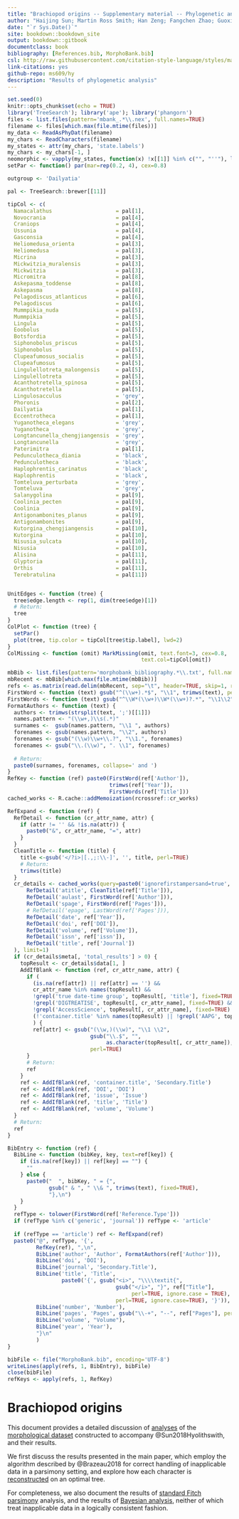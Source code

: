 ```yaml
--- 
title: "Brachiopod origins -- Supplementary material -- Phylogenetic analysis"
author: "Haijing Sun; Martin Ross Smith; Han Zeng; Fangchen Zhao; Guoxiang Li; Maoyan Zhu"
date: "`r Sys.Date()`"
site: bookdown::bookdown_site
output: bookdown::gitbook
documentclass: book
bibliography: [References.bib, MorphoBank.bib]
csl: http://raw.githubusercontent.com/citation-style-language/styles/master/cladistics.csl
link-citations: yes
github-repo: ms609/hy
description: "Results of phylogenetic analysis"
---
```


```r
set.seed(0)
knitr::opts_chunk$set(echo = TRUE)
library('TreeSearch'); library('ape'); library('phangorn')
files <- list.files(pattern='mbank_.*\\.nex', full.names=TRUE)
filename <- files[which.max(file.mtime(files))]
my_data <- ReadAsPhyDat(filename)
my_chars <- ReadCharacters(filename)
my_states <- attr(my_chars, 'state.labels')
my_chars <- my_chars[-1, ]
neomorphic <- vapply(my_states, function(x) !x[[1]] %in% c("", "''"), logical(1))
setPar <- function() par(mar=rep(0.2, 4), cex=0.8)

outgroup <- 'Dailyatia'

pal <- TreeSearch::brewer[[11]]

tipCol <- c(
  Namacalathus                    = pal[1],
  Novocrania                      = pal[4],
  Craniops                        = pal[4],
  Ussunia                         = pal[4],
  Gasconsia                       = pal[4],
  Heliomedusa_orienta             = pal[3],
  Heliomedusa                     = pal[3],
  Micrina                         = pal[3],
  Mickwitzia_muralensis           = pal[3],
  Mickwitzia                      = pal[3],
  Micromitra                      = pal[8],
  Askepasma_toddense              = pal[8],
  Askepasma                       = pal[8],
  Pelagodiscus_atlanticus         = pal[6],
  Pelagodiscus                    = pal[6],
  Mummpikia_nuda                  = pal[5],
  Mummpikia                       = pal[5],
  Lingula                         = pal[5],
  Eoobolus                        = pal[5],
  Botsfordia                      = pal[5],
  Siphonobolus_priscus            = pal[5],
  Siphonobolus                    = pal[5],
  Clupeafumosus_socialis          = pal[5],
  Clupeafumosus                   = pal[5],
  Lingulellotreta_malongensis     = pal[5],
  Lingulellotreta                 = pal[5],
  Acanthotretella_spinosa         = pal[5],
  Acanthotretella                 = pal[5],
  Lingulosacculus                 = 'grey',
  Phoronis                        = pal[2],
  Dailyatia                       = pal[1],
  Eccentrotheca                   = pal[1],
  Yuganotheca_elegans             = 'grey',
  Yuganotheca                     = 'grey',
  Longtancunella_chengjiangensis  = 'grey',
  Longtancunella                  = 'grey',
  Paterimitra                     = pal[1],
  Pedunculotheca_diania           = 'black',
  Pedunculotheca                  = 'black',
  Haplophrentis_carinatus         = 'black',
  Haplophrentis                   = 'black',
  Tomteluva_perturbata            = 'grey',
  Tomteluva                       = 'grey',
  Salanygolina                    = pal[9],
  Coolinia_pecten                 = pal[9],
  Coolinia                        = pal[9],
  Antigonambonites_planus         = pal[9],
  Antigonambonites                = pal[9],
  Kutorgina_chengjiangensis       = pal[10],
  Kutorgina                       = pal[10],
  Nisusia_sulcata                 = pal[10],
  Nisusia                         = pal[10],
  Alisina                         = pal[11],
  Glyptoria                       = pal[11],
  Orthis                          = pal[11],
  Terebratulina                   = pal[11])


UnitEdges <- function (tree) {
  tree$edge.length <- rep(1, dim(tree$edge)[1])
  # Return: 
  tree
}
ColPlot <- function (tree) {
  setPar()
  plot(tree, tip.color = tipCol[tree$tip.label], lwd=2)
}
ColMissing <- function (omit) MarkMissing(omit, text.font=3, cex=0.8,
                                          text.col=tipCol[omit])
```
```R
mbBib <- list.files(pattern='morphobank_bibliography.*\\.txt', full.names=TRUE)
mbRecent <- mbBib[which.max(file.mtime(mbBib))]
refs <- as.matrix(read.delim(mbRecent, sep="\t", header=TRUE, skip=1, row.names=NULL))
FirstWord <- function (text) gsub("^(\\w+).*$", "\\1", trimws(text), perl=TRUE)
FirstWords <- function (text) gsub("^\\W*(\\w+)\\W*(\\w+)?.*", "\\1\\2", trimws(text), perl=TRUE)
FormatAuthors <- function (text) {
  authors <- trimws(strsplit(text, ';')[[1]])
  names.pattern <- "(\\w+,)\\s(.*)"
  surnames <-  gsub(names.pattern, "\\1 ", authors)
  forenames <- gsub(names.pattern, "\\2", authors)
  forenames <- gsub("(\\w)\\w+\\.?", "\\1.", forenames)
  forenames <- gsub("\\.(\\w)", ". \\1", forenames)
  
  # Return:
  paste0(surnames, forenames, collapse=' and ')
}
RefKey <- function (ref) paste0(FirstWord(ref['Author']),
                                trimws(ref['Year']),
                                FirstWords(ref['Title']))
cached_works <- R.cache::addMemoization(rcrossref::cr_works)

RefExpand <- function (ref) {
  RefDetail <- function (cr_attr_name, attr) {
    if (attr != '' && !is.na(attr)) {
      paste0("&", cr_attr_name, "=", attr)
    }
  }
  CleanTitle <- function (title) { 
    title <-gsub('</?i>|[.,;:\\-]', '', title, perl=TRUE)
    # Return:
    trimws(title)
  }
  cr_details <- cached_works(query=paste0('ignorefirstampersand=true',
      RefDetail('atitle', CleanTitle(ref['Title'])),
      RefDetail('aulast', FirstWord(ref['Author'])),
      RefDetail('spage', FirstWord(ref['Pages'])),
      # RefDetail('epage', LastWord(ref['Pages'])),
      RefDetail('date', ref['Year']),
      RefDetail('doi', ref['DOI']),
      RefDetail('volume', ref['Volume']),
      RefDetail('issn', ref['issn']),
      RefDetail('title', ref['Journal'])
  ), limit=1)
  if (cr_details$meta[, 'total_results'] > 0) {
    topResult <- cr_details$data[1, ]
    AddIfBlank <- function (ref, cr_attr_name, attr) {
      if (
        (is.na(ref[attr]) || ref[attr] == '') &&
        cr_attr_name %in% names(topResult) &&
        !grepl('true date-time group', topResult[, 'title'], fixed=TRUE) &&
        !grepl('DIGTREATISE', topResult[, cr_attr_name], fixed=TRUE) &&
        !grepl('AccessScience', topResult[, cr_attr_name], fixed=TRUE) &&
        (!'container.title' %in% names(topResult) || !grepl('AAPG', topResult[, 'container.title'], fixed=TRUE))
        ) {
        ref[attr] <- gsub("(\\w,)(\\w)", "\\1 \\2", 
                          gsub("\\.$", "", 
                               as.character(topResult[, cr_attr_name]), perl=TRUE),
                          perl=TRUE)
      }
      # Return: 
      ref
    }
    ref <- AddIfBlank(ref, 'container.title', 'Secondary.Title')
    ref <- AddIfBlank(ref, 'DOI', 'DOI')
    ref <- AddIfBlank(ref, 'issue', 'Issue')
    ref <- AddIfBlank(ref, 'title', 'Title')
    ref <- AddIfBlank(ref, 'volume', 'Volume')
  }
  # Return: 
  ref
}

BibEntry <- function (ref) {
  BibLine <- function (bibKey, key, text=ref[key]) {
    if (is.na(ref[key]) || ref[key] == "") {
      "" 
    } else {
      paste0("  ", bibKey, " = {", 
             gsub(" & ", " \\& ", trimws(text), fixed=TRUE),
             "},\n")
    }
  }
  refType <- tolower(FirstWord(ref['Reference.Type']))
  if (refType %in% c('generic', 'journal')) refType <- 'article'
  
  if (refType == 'article') ref <- RefExpand(ref)
  paste0("@", refType, '{', 
         RefKey(ref), ",\n",
         BibLine('author', 'Author', FormatAuthors(ref['Author'])),
         BibLine('doi', 'DOI'),
         BibLine('journal', 'Secondary.Title'),
         BibLine('title', 'Title',
                 paste0('{', gsub("<i>", "\\\\textit{", 
                                  gsub("</i>", "}", ref["Title"],
                                       perl=TRUE, ignore.case = TRUE),
                                  perl=TRUE, ignore.case=TRUE), '}')),
         BibLine('number', 'Number'),
         BibLine('pages', 'Pages', gsub("\\-+", "--", ref["Pages"], perl=TRUE)),
         BibLine('volume', "Volume"),
         BibLine('year', 'Year'),
         "}\n"
         )
}

bibFile <- file("MorphoBank.bib", encoding='UTF-8')
writeLines(apply(refs, 1, BibEntry), bibFile)
close(bibFile)
refKeys <- apply(refs, 1, RefKey)
```

# Brachiopod origins {-}

This document provides a detailed discussion of [analyses](#treesearch) of the [morphological dataset](#dataset) constructed to accompany @Sun2018Hyolithswith, and their results.

We first discuss the results presented in the main paper, which employ the algorithm described by @Brazeau2018 for correct handling of inapplicable data in a parsimony setting, and explore how each
character is [reconstructed](#reconstructions) on an optimal tree.

For completeness, we also document the results of [standard Fitch parsimony](#fitch) analysis, and the results of [Bayesian analysis](#bayesian), neither of which treat inapplicable data in a logically consistent fashion.
